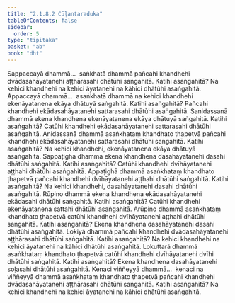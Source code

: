 ```yaml
---
title: "2.1.8.2 Cūḷantaraduka"
tableOfContents: false
sidebar:
  order: 5
type: "tipitaka"
basket: "ab"
book: "dht"
---
```



<DynamicBreadcrumb />

<Division number="114" book="dht">

<Paragraph number="160" book="dht">
Sappaccayā dhammā…  saṅkhatā dhammā pañcahi khandhehi dvādasahāyatanehi aṭṭhārasahi dhātūhi saṅgahitā. Katihi asaṅgahitā? Na kehici khandhehi na kehici āyatanehi na kāhici dhātūhi asaṅgahitā.
</Paragraph>

</Division>
<Division number="115" book="dht">

<Paragraph number="161" book="dht">
Appaccayā dhammā…  asaṅkhatā dhammā na kehici khandhehi ekenāyatanena ekāya dhātuyā saṅgahitā. Katihi asaṅgahitā? Pañcahi khandhehi ekādasahāyatanehi sattarasahi dhātūhi asaṅgahitā.
</Paragraph>

</Division>
<Division number="116" book="dht">

<Paragraph number="162" book="dht">
Sanidassanā dhammā ekena khandhena ekenāyatanena ekāya dhātuyā saṅgahitā. Katihi asaṅgahitā? Catūhi khandhehi ekādasahāyatanehi sattarasahi dhātūhi asaṅgahitā.
</Paragraph>

</Division>
<Division number="117" book="dht">

<Paragraph number="163" book="dht">
Anidassanā dhammā asaṅkhataṃ khandhato ṭhapetvā pañcahi khandhehi ekādasahāyatanehi sattarasahi dhātūhi saṅgahitā. Katihi asaṅgahitā? Na kehici khandhehi, ekenāyatanena ekāya dhātuyā asaṅgahitā.
</Paragraph>

</Division>
<Division number="118" book="dht">

<Paragraph number="164" book="dht">
Sappaṭighā dhammā ekena khandhena dasahāyatanehi dasahi dhātūhi saṅgahitā. Katihi asaṅgahitā? Catūhi khandhehi dvīhāyatanehi aṭṭhahi dhātūhi asaṅgahitā.
</Paragraph>

</Division>
<Division number="119" book="dht">

<Paragraph number="165" book="dht">
Appaṭighā dhammā asaṅkhataṃ khandhato ṭhapetvā pañcahi khandhehi dvīhāyatanehi aṭṭhahi dhātūhi saṅgahitā. Katihi asaṅgahitā? Na kehici khandhehi, dasahāyatanehi dasahi dhātūhi asaṅgahitā.
</Paragraph>

</Division>
<Division number="120" book="dht">

<Paragraph number="166" book="dht">
Rūpino dhammā ekena khandhena ekādasahāyatanehi ekādasahi dhātūhi saṅgahitā. Katihi asaṅgahitā? Catūhi khandhehi ekenāyatanena sattahi dhātūhi asaṅgahitā.
</Paragraph>

</Division>
<Division number="121" book="dht">

<Paragraph number="167" book="dht">
Arūpino dhammā asaṅkhataṃ khandhato ṭhapetvā catūhi khandhehi dvīhāyatanehi aṭṭhahi dhātūhi saṅgahitā. Katihi asaṅgahitā? Ekena khandhena dasahāyatanehi dasahi dhātūhi asaṅgahitā.
</Paragraph>

</Division>
<Division number="122" book="dht">

<Paragraph number="168" book="dht">
Lokiyā dhammā pañcahi khandhehi dvādasahāyatanehi aṭṭhārasahi dhātūhi saṅgahitā. Katihi asaṅgahitā? Na kehici khandhehi na kehici āyatanehi na kāhici dhātūhi asaṅgahitā.
</Paragraph>

</Division>
<Division number="123" book="dht">

<Paragraph number="169" book="dht">
Lokuttarā dhammā asaṅkhataṃ khandhato ṭhapetvā catūhi khandhehi dvīhāyatanehi dvīhi dhātūhi saṅgahitā. Katihi asaṅgahitā? Ekena khandhena dasahāyatanehi soḷasahi dhātūhi asaṅgahitā.
</Paragraph>

</Division>
<Division number="124" book="dht">

<Paragraph number="170" book="dht">
Kenaci viññeyyā dhammā…  kenaci na viññeyyā dhammā asaṅkhataṃ khandhato ṭhapetvā pañcahi khandhehi dvādasahāyatanehi aṭṭhārasahi dhātūhi saṅgahitā. Katihi asaṅgahitā? Na kehici khandhehi na kehici āyatanehi na kāhici dhātūhi asaṅgahitā.
</Paragraph>
</Division>